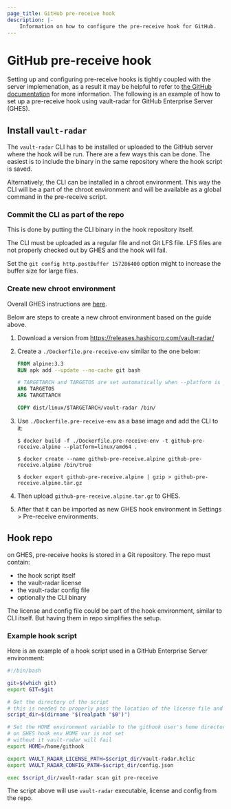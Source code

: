 ```yaml
---
page_title: GitHub pre-receive hook
description: |-
    Information on how to configure the pre-receive hook for GitHub.
---
```


# GitHub pre-receive hook

Setting up and configuring pre-receive hooks is tightly coupled with the server implemenation, as a result it may be helpful to refer to [the GitHub documentation](https://docs.github.com/en/enterprise-server@3.9/admin/enforcing-policies/enforcing-policy-with-pre-receive-hooks/about-pre-receive-hooks) for more information. The following is an example of how to set up a pre-receive hook using vault-radar for GitHub Enterprise Server (GHES).

## Install `vault-radar`

The `vault-radar` CLI has to be installed or uploaded to the GitHub server where the hook will be run. There are a few ways this can be done. The easiest is to include the binary in the same repository where the hook script is saved.

Alternatively, the CLI can be installed in a chroot environment. This way the CLI will be a part of the chroot environment and will be available as a global command in the pre-receive script.

### Commit the CLI as part of the repo

This is done by putting the CLI binary in the hook repository itself.

<Note>

The CLI must be uploaded as a regular file and not Git LFS file. LFS files are not properly checked out by GHES and the hook will fail.

</Note>

<Note>

Set the `git config http.postBuffer 157286400` option might to increase the buffer size for large files.

</Note>

### Create new chroot environment
Overall GHES instructions are [here](https://docs.github.com/en/enterprise-server@3.9/admin/enforcing-policies/enforcing-policy-with-pre-receive-hooks/creating-a-pre-receive-hook-environment#creating-a-pre-receive-hook-environment-using-chroot).

Below are steps to create a new chroot environment based on the guide above.

1. Download a version from https://releases.hashicorp.com/vault-radar/

1. Create a `./Dockerfile.pre-receive-env` similar to the one below:

   ```Dockerfile
   FROM alpine:3.3
   RUN apk add --update --no-cache git bash

   # TARGETARCH and TARGETOS are set automatically when --platform is provided.
   ARG TARGETOS
   ARG TARGETARCH

   COPY dist/linux/$TARGETARCH/vault-radar /bin/
   ```

1. Use `./Dockerfile.pre-receive-env` as a base image and add the CLI to it:

   ```shell-session
   $ docker build -f ./Dockerfile.pre-receive-env -t github-pre-receive.alpine --platform=linux/amd64 .
   ```

   ```shell-session
   $ docker create --name github-pre-receive.alpine github-pre-receive.alpine /bin/true
   ```

   ```shell-session
   $ docker export github-pre-receive.alpine | gzip > github-pre-receive.alpine.tar.gz
   ```

1. Then upload `github-pre-receive.alpine.tar.gz` to GHES.

1. After that it can be imported as new GHES hook environment in Settings > Pre-receive environments.

## Hook repo

on GHES, pre-receive hooks is stored in a Git repository. The repo must contain:

- the hook script itself
- the vault-radar license
- the vault-radar config file
- optionally the CLI binary

<Note> 

The license and config file could be part of the hook environment, similar to CLI itself. But having them in repo simplifies the setup.

</Note>

### Example hook script

Here is an example of a hook script used in a GitHub Enterprise Server environment:

```bash
#!/bin/bash

git=$(which git)
export GIT=$git

# Get the directory of the script
# this is needed to properly pass the location of the license file and config file to vault-radar
script_dir=$(dirname "$(realpath "$0")")

# Set the HOME environment variable to the githook user's home directory
# on GHES hook env HOME var is not set
# without it vault-radar will fail  
export HOME=/home/githook

export VAULT_RADAR_LICENSE_PATH=$script_dir/vault-radar.hclic
export VAULT_RADAR_CONFIG_PATH=$script_dir/config.json

exec $script_dir/vault-radar scan git pre-receive
```

The script above will use `vault-radar` executable, license and config from the repo.
